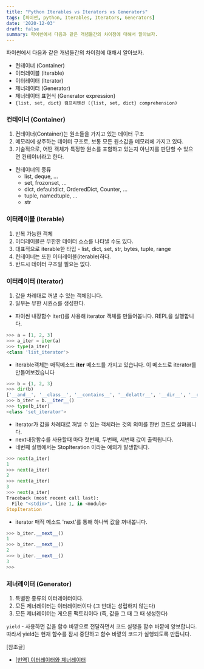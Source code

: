 ```yaml
---
title: "Python Iterables vs Iterators vs Generators"
tags: [파이썬, python, Iterables, Iterators, Generators]
date: '2020-12-03'
draft: false
summary: 파이썬에서 다음과 같은 개념들간의 차이점에 대해서 알아보자.
---
```


파이썬에서 다음과 같은 개념들간의 차이점에 대해서 알아보자.

- 컨테이너 (Container)
- 이터레이블 (Iterable)
- 이터레이터 (Iterator)
- 제너레이터 (Generator)
- 제너레이터 표현식 (Generator expression)
- `{list, set, dict} 컴프리헨션 ({list, set, dict} comprehension)`

### 컨테이너 (Container)

1. 컨테이너(Container)는 원소들을 가지고 있는 데이터 구조
2. 메모리에 상주하는 데이터 구조로, 보통 모든 원소값을 메모리에 가지고 있다.
3. 기술적으로, 어떤 객체가 특정한 원소를 포함하고 있는지 아닌지를 판단할 수 있으면 컨테이너라고 한다.

- 컨테이너의 종류
  - list, deque, …
  - set, frozonset, …
  - dict, defaultdict, OrderedDict, Counter, …
  - tuple, namedtuple, …
  - str

### 이터레이블 (Iterable)

1. 반복 가능한 객체
2. 이터레이블은 무한한 데이터 소스를 나타낼 수도 있다.
3. 대표적으로 iterable한 타입 - list, dict, set, str, bytes, tuple, range
4. 컨테이너는 또한 이터레이블(iterable)하다.
5. 반드시 데이터 구조일 필요는 없다.

### 이터레이터 (Iterator)

1. 값을 차례대로 꺼낼 수 있는 객체입니다.
2. 일부는 무한 시퀀스를 생성한다.

- 파이썬 내장함수 iter()를 사용해 iterator 객체를 만들어봅니다. REPL을 실행합니다.

```python
>>> a = [1, 2, 3]
>>> a_iter = iter(a)
>>> type(a_iter)
<class 'list_iterator'>
```

- iterable객체는 매직메소드 __iter__ 메소드를 가지고 있습니다. 이 메소드로 iterator를 만들어보겠습니다

```python
>>> b = {1, 2, 3}
>>> dir(b)
['__and__', '__class__', '__contains__', '__delattr__', '__dir__', '__doc__', '__eq__', '__format__', '__ge__', '__getattribute__', '__gt__', '__hash__', '__iand__', '__init__', '__init_subclass__', '__ior__', '__isub__', '__iter__', '__ixor__', '__le__', '__len__', '__lt__', '__ne__', '__new__', '__or__', '__rand__', '__reduce__', '__reduce_ex__', '__repr__', '__ror__', '__rsub__', '__rxor__', '__setattr__', '__sizeof__', '__str__', '__sub__', '__subclasshook__', '__xor__', 'add', 'clear', 'copy', 'difference', 'difference_update', 'discard', 'intersection', 'intersection_update', 'isdisjoint', 'issubset', 'issuperset', 'pop', 'remove', 'symmetric_difference', 'symmetric_difference_update', 'union', 'update']
>>> b_iter = b.__iter__()
>>> type(b_iter)
<class 'set_iterator'>
```

- iterator가 값을 차례대로 꺼낼 수 있는 객체라는 것의 의미를 한번 코드로 살펴봅니다.
- next내장함수를 사용할때 마다 첫번째, 두번째, 세번째 값이 출력됩니다.
- 네번째 실행에서는 StopIteration 이라는 예외가 발생합니다.

```python
>>> next(a_iter)
1
>>> next(a_iter)
2
>>> next(a_iter)
3
>>> next(a_iter)
Traceback (most recent call last):
  File "<stdin>", line 1, in <module>
StopIteration
```

- iterator 매직 메소드 'next'를 통해 하나씩 값을 꺼내봅니다.

```python
>>> b_iter.__next__()
1
>>> b_iter.__next__()
2
>>> b_iter.__next__()
3
>>> 
```

### 제너레이터 (Generator)

1. 특별한 종류의 이터레이터이다.
2. 모든 제너레이터는 이터레이터이다 (그 반대는 성립하지 않는다)
3. 모든 제너레이터는 게으른 팩토리이다 (즉, 값을 그 때 그 때 생성한다)

`yield` - 사용하면 값을 함수 바깥으로 전달하면서 코드 실행을 함수 바깥에 양보합니다. 따라서 yield는 현재 함수를 잠시 중단하고 함수 바깥의 코드가 실행되도록 만듭니다.


[참조글]
- [[번역] 이터레이터와 제너레이터](https://mingrammer.com/translation-iterators-vs-generators/)